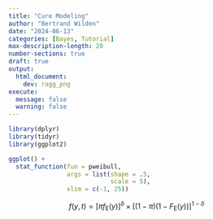 ```yaml
---
title: "Cure Modeling"
author: "Bertrand Wilden"
date: "2024-06-13"
categories: [Bayes, Tutorial]
max-description-length: 20
number-sections: true
draft: true
output:
  html_document:
    dev: ragg_png
execute: 
  message: false
  warning: false
---
```


```r
library(dplyr)
library(tidyr)
library(ggplot2)
```


```r
ggplot() +
  stat_function(fun = pweibull,
                args = list(shape = .5,
                            scale = 5),
                xlim = c(-1, 25))
```



$$
f(y, t) = \left[ \pi f_{\mathrm{E}}(y) \right]^{\delta} \times \left[ (1 - \pi) (1 - F_{\mathrm{E}}(y)) \right]^{1 - \delta}
$$
